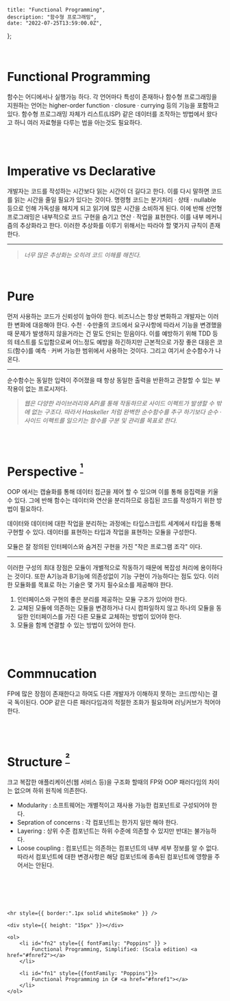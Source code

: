 
    title: "Functional Programming",
    description: "함수형 프로그래밍",
    date: "2022-07-25T13:59:00.0Z",
};


<div style={{ marginTop: "4rem", fontFamily: "Recoleta, NotoSansKR-Thin, MalgunGothic", fontSize: '11pt', lineHeight: '22pt', letterSpacing: '.8px'}}>

<br />

# Functional Programming

함수는 어디에서나 실행가능 하다. 각 언어마다 특성이 존재하나 함수형 프로그래밍을 지원하는 언어는 higher-order function · closure · currying 등의 기능을 포함하고 있다.
함수형 프로그래밍 자체가 리스트(LISP) 같은 데이터를 조작하는 방법에서 왔다고 하니 여러 자료형을 다루는 법을 아는것도 필요하다.

<br />
<br />

# Imperative vs Declarative

개발자는 코드를 작성하는 시간보다 읽는 시간이 더 길다고 한다. 이를 다시 말하면 코드를 읽는 시간을 줄일 필요가 있다는 것이다. 명령형 코드는 분기처리 · 상태 · nullable 등으로 인해 가독성을 해치게 되고 읽기에 많은 시간을 소비하게 된다.
이에 반해 선언형 프로그래밍은 내부적으로 코드 구현을 숨기고 연산 · 작업을 표현한다. 이를 내부 메커니즘의 추상화라고 한다. 이러한 추상화를 이루기 위해서는 따라야 할 몇가지 규칙이 존재한다.

<hr />

> _너무 많은 추상화는 오히려 코드 이해를 해친다._

<br />

# Pure

먼저 사용하는 코드가 신뢰성이 높아야 한다. 비즈니스는 항상 변화하고 개발자는 이러한 변화에 대응해야 한다. 수천 · 수만줄의 코드에서 요구사항에 따라서 기능을 변경했을 때 문제가 발생하지 않을거라는 건 말도 안되는 믿음이다.
이를 예방하기 위해 TDD 등의 테스트를 도입함으로써 어느정도 예방을 하긴하지만 근본적으로 가장 좋은 대응은 코드(함수)를 예측 · 커버 가능한 범위에서 사용하는 것이다.
그리고 여기서 순수함수가 나온다.

<hr />

순수함수는 동일한 입력이 주어졌을 때 항상 동일한 출력을 반환하고 관찰할 수 있는 부작용이 없는 프로시저다.

> _웹은 다양한 라이브러리와 API를 통해 작동하므로 사이드 이펙트가 발생할 수 밖에 없는 구조다. 따라서 Haskeller 처럼 완벽한 순수함수를 추구 하기보다 순수 · 사이드 이펙트를 일으키는 함수를 구분 및 관리를 목표로 한다._

<br />
<br />

# Perspective <sup><a href="#fn2" id="fnref2"> ¹ </a></sup>

<div className="think">
    OOP 에서는 캡슐화를 통해 데이터 접근을 제어 할 수 있으며 이를 통해 응집력을
    키울 수 있다. 그에 반해 함수는 데이터와 연산을 분리하므로 응집된 코드를
    작성하기 위한 방법이 필요하다.
</div>

데이터와 데이터에 대한 작업을 분리하는 과정에는 타입스크립트 세계에서 타입을 통해 구현할 수 있다.
데이터를 표현하는 타입과 작업을 표현하는 모듈을 구성한다.

<div className="custom-blockquote">
    모듈은 잘 정의된 인터페이스와 숨겨진 구현을 가진 "작은 프로그램 조각" 이다.
</div>

<hr />

이러한 구성의 최대 장점은 모듈이 개별적으로 작동하기 때문에 복잡성 처리에 용이하다는 것이다. 또한 A기능과 B기능에 의존성없이 기능 구현이 가능하다는 점도 있다.
이러한 모듈화를 목표로 하는 기술은 몇 가지 필수요소를 제공해야 한다.

1. 인터페이스와 구현의 좋은 분리를 제공하는 모듈 구조가 있어야 한다.
2. 교체된 모듈에 의존하는 모듈을 변경하거나 다시 컴파일하지 않고 하나의 모듈을 동일한 인터페이스를 가진 다른 모듈로 교체하는 방법이 있어야 한다.
3. 모듈을 함께 연결할 수 있는 방법이 있어야 한다.

<br />
<br />

# Commnucation

FP에 많은 장점이 존재한다고 하여도 다른 개발자가 이해하지 못하는 코드(방식)는 결국 독이된다. OOP 같은 다른 패러다임과의 적절한 조화가 필요하며 러닝커브가 적어야 한다.

<br />
<br />

# Structure <sup><a href="#fn1" id="fnref1"> ² </a></sup>

크고 복잡한 애플리케이션(웹 서비스 등)을 구조화 할때의 FP와 OOP 패러다임의 차이는 없으며 하위 원칙에 의존한다.

-   Modularity : 소프트웨어는 개별적이고 재사용 가능한 컴포넌트로 구성되어야 한다.
-   Sepration of concerns : 각 컴포넌트는 한가지 일만 해야 한다.
-   Layering : 상위 수준 컴포넌트는 하위 수준에 의존할 수 있지만 반대는 불가능하다.
-   Loose coupling : 컴포넌트는 의존하는 컴포넌트의 내부 세부 정보를 알 수 없다. 따라서 컴포넌트에 대한 변경사항은 해당 컴포넌트에 종속된 컴포넌트에 영향을 주어서는 안된다.

<br />
<br />
<br />

<br />

    <hr style={{ border:".1px solid whiteSmoke" }} />

    <div style={{ height: "15px" }}></div>

    <ol>
        <li id="fn2" style={{ fontFamily: "Poppins" }} >
            Functional Programming, Simplified: (Scala edition) <a href="#fnref2"></a>
        </li>

        <li id="fn1" style={{fontFamily: "Poppins"}}>
            Functional Programming in C# <a href="#fnref1"></a>
        </li>
    </ol>

</div>
